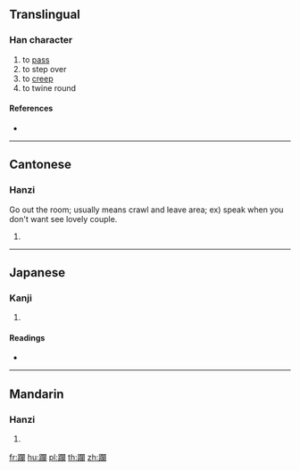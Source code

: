 {{character info/new}}
==Translingual==

===Han character===
{{Han char|rn=157|rad=足|as=17|sn=24|four=67120|canj=RMANW}}

# to [[pass]]
# to step over
# to [[creep]]
# to twine round

====References====
* {{Han ref|kx=1236.120|dkj=37993|dj=1708.330|hdz=63750.080|uh=8E9D|ud=36509|bh=F8C6|bd=63686}}

----

==Cantonese==

===Hanzi===
{{yue-hanzi|jyut=|y=laan4}}
Go out the room; usually means crawl and leave area;
ex) speak when you don't want see lovely couple.
# {{defn|lang=yue|sort=足17}}

----

==Japanese==

===Kanji===
{{ja-kanji|grade=|rs=足17}}

# {{defn|lang=ja|sort=足17}}

====Readings====
* {{ja-readings|on=[[らん]] (ran), [[たん]] (tan), [[だん]] (dan)|kun=[[こえる]] (koeru)|nanori=}}

----

==Mandarin==

===Hanzi===
{{cmn-hanzi|pin=[[lán]] ([[lan2]])|wg=lan<sup>2</sup>}}

# {{defn|lang=cmn|sort=足17}}

[[fr:躝]]
[[hu:躝]]
[[pl:躝]]
[[th:躝]]
[[zh:躝]]